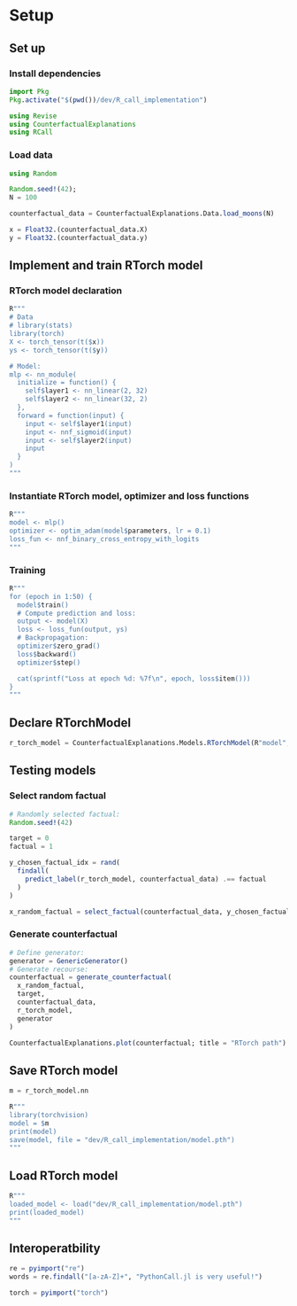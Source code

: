 # Setup

## Set up

### Install dependencies
```julia
import Pkg
Pkg.activate("$(pwd())/dev/R_call_implementation")

using Revise
using CounterfactualExplanations
using RCall
```

### Load data

```julia
using Random

Random.seed!(42);
N = 100

counterfactual_data = CounterfactualExplanations.Data.load_moons(N)

x = Float32.(counterfactual_data.X)
y = Float32.(counterfactual_data.y)
```

## Implement and train RTorch model

### RTorch model declaration
```julia
R"""
# Data
# library(stats)
library(torch)
X <- torch_tensor(t($x))
ys <- torch_tensor(t($y))

# Model:
mlp <- nn_module(
  initialize = function() {
    self$layer1 <- nn_linear(2, 32)
    self$layer2 <- nn_linear(32, 2)
  },
  forward = function(input) {
    input <- self$layer1(input)
    input <- nnf_sigmoid(input)
    input <- self$layer2(input)
    input
  }
)
"""
```

### Instantiate RTorch model, optimizer and loss functions
```julia
R"""
model <- mlp()
optimizer <- optim_adam(model$parameters, lr = 0.1)
loss_fun <- nnf_binary_cross_entropy_with_logits
"""
```

### Training

```julia
R"""
for (epoch in 1:50) {
  model$train()  
  # Compute prediction and loss:
  output <- model(X)
  loss <- loss_fun(output, ys)
  # Backpropagation:
  optimizer$zero_grad()
  loss$backward()
  optimizer$step()

  cat(sprintf("Loss at epoch %d: %7f\n", epoch, loss$item()))
}
"""
```

## Declare RTorchModel

```julia
r_torch_model = CounterfactualExplanations.Models.RTorchModel(R"model", :classification_multi)
```

## Testing models

### Select random factual
```julia
# Randomly selected factual:
Random.seed!(42)

target = 0
factual = 1

y_chosen_factual_idx = rand(
  findall(
    predict_label(r_torch_model, counterfactual_data) .== factual
  )
)

x_random_factual = select_factual(counterfactual_data, y_chosen_factual_idx)
```

### Generate counterfactual
```julia
# Define generator:
generator = GenericGenerator()
# Generate recourse:
counterfactual = generate_counterfactual(
  x_random_factual, 
  target, 
  counterfactual_data, 
  r_torch_model, 
  generator
)
```

```julia
CounterfactualExplanations.plot(counterfactual; title = "RTorch path")
```

## Save RTorch model

```julia
m = r_torch_model.nn

R"""
library(torchvision)
model = $m
print(model)
save(model, file = "dev/R_call_implementation/model.pth")
"""
```

## Load RTorch model

```julia
R"""
loaded_model <- load("dev/R_call_implementation/model.pth")
print(loaded_model)
"""
```

## Interoperatbility

```julia
re = pyimport("re")
words = re.findall("[a-zA-Z]+", "PythonCall.jl is very useful!")

torch = pyimport("torch")
```

